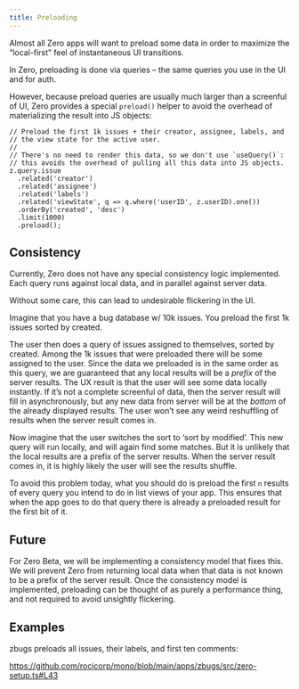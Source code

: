 ```yaml
---
title: Preloading
---
```


Almost all Zero apps will want to preload some data in order to maximize the “local-first” feel of instantaneous UI transitions.

In Zero, preloading is done via queries – the same queries you use in the UI and for auth. 

However, because preload queries are usually much larger than a screenful of UI, Zero provides a special `preload()` helper to avoid the overhead of materializing the result into JS objects:

```tsx
// Preload the first 1k issues + their creator, assignee, labels, and
// the view state for the active user.
//
// There's no need to render this data, so we don't use `useQuery()`:
// this avoids the overhead of pulling all this data into JS objects.
z.query.issue
  .related('creator')
  .related('assignee')
  .related('labels')
  .related('viewState', q => q.where('userID', z.userID).one())
  .orderBy('created', 'desc')
  .limit(1000)
  .preload();
```

## Consistency

Currently, Zero does not have any special consistency logic implemented. Each query runs against local data, and in parallel against server data.

Without some care, this can lead to undesirable flickering in the UI.

Imagine that you have a bug database w/ 10k issues. You preload the first 1k issues sorted by created.

The user then does a query of issues assigned to themselves, sorted by created. Among the 1k issues that were preloaded there will be some assigned to the user. Since the data we preloaded is in the same order as this query, we are guaranteed that any local results will be a *prefix* of the server results. The UX result is that the user will see some data locally instantly. If it’s not a complete screenful of data, then the server result will fill in asynchronously, but any new data from server will be at the *bottom* of the already displayed results. The user won’t see any weird reshuffling of results when the server result comes in.

Now imagine that the user switches the sort to ‘sort by modified’. This new query will run locally, and will again find some matches. But it is unlikely that the local results are a prefix of the server results. When the server result comes in, it is highly likely the user will see the results shuffle.

To avoid this problem today, what you should do is preload the first `n` results of every query you intend to do in list views of your app. This ensures that when the app goes to do that query there is already a preloaded result for the first bit of it.

## Future

For Zero Beta, we will be implementing a consistency model that fixes this. We will prevent Zero from returning local data when that data is not known to be a prefix of the server result. Once the consistency model is implemented, preloading can be thought of as purely a performance thing, and not required to avoid unsightly flickering.

## Examples

zbugs preloads all issues, their labels, and first ten comments:

https://github.com/rocicorp/mono/blob/main/apps/zbugs/src/zero-setup.ts#L43